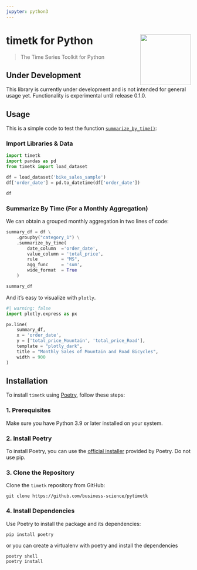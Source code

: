 ```yaml
---
jupyter: python3
---
```


# timetk for Python <img src="logo-timetk.png" align="right" height="138" />

> The Time Series Toolkit for Python

::: {.callout-warning collapse="false"}
## Under Development

This library is currently under development and is not intended for general usage yet. Functionality is experimental until release 0.1.0. 
:::

## Usage

This is a simple code to test the function [`summarize_by_time()`](/reference/summarize_by_time.html):

### Import Libraries & Data

```python
import timetk
import pandas as pd
from timetk import load_dataset

df = load_dataset('bike_sales_sample')
df['order_date'] = pd.to_datetime(df['order_date'])

df   
```

### Summarize By Time (For a Monthly Aggregation)

We can obtain a grouped monthly aggregation in two lines of code:
```python
summary_df = df \
    .groupby("category_1") \
    .summarize_by_time(
        date_column  ='order_date', 
        value_column = 'total_price',
        rule         = "MS",
        agg_func     = 'sum',
        wide_format  = True
    )

summary_df
```

And it's easy to visualize with `plotly`. 
```python
#| warning: false
import plotly.express as px

px.line(
    summary_df, 
    x = 'order_date', 
    y = ['total_price_Mountain', 'total_price_Road'],
    template = "plotly_dark",    
    title = "Monthly Sales of Mountain and Road Bicycles",
    width = 900
)
```

## Installation

To install `timetk` using [Poetry](https://python-poetry.org/), follow these steps:

### 1. Prerequisites

Make sure you have Python 3.9 or later installed on your system.

### 2. Install Poetry

To install Poetry, you can use the [official installer](https://python-poetry.org/docs/#installing-with-the-official-installer)  provided by Poetry. Do not use pip.

### 3. Clone the Repository

Clone the `timetk` repository from GitHub:

```
git clone https://github.com/business-science/pytimetk
```

### 4. Install Dependencies

Use Poetry to install the package and its dependencies:

```
pip install poetry
```

or you can create a virtualenv with poetry and install the dependencies

```
poetry shell
poetry install
```

